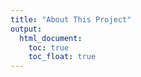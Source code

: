```yaml
---
title: "About This Project"
output:
  html_document: 
    toc: true
    toc_float: true
---
```






















